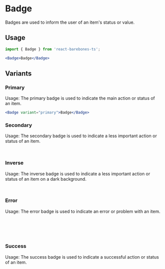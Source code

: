 

<Meta of={BadgeStories} />

# Badge

Badges are used to inform the user of an item's status or value.

## Usage

```jsx
import { Badge } from 'react-barebones-ts';

<Badge>Badge</Badge>
```

## Variants

### Primary

Usage: The primary badge is used to indicate the main action or status of an item.

```jsx
<Badge variant="primary">Badge</Badge>
```

<Canvas of={BadgeStories.Primary} />

### Secondary

Usage: The secondary badge is used to indicate a less important action or status of an item.

```jsx
<Badge variant="secondary">Badge</Badge>
```

<Canvas of={BadgeStories.Secondary} />

### Inverse

Usage: The inverse badge is used to indicate a less important action or status of an item on a dark background.

```jsx
<Badge variant="inverse">Badge</Badge>
```

<Canvas of={BadgeStories.Inverse} />

### Error

Usage: The error badge is used to indicate an error or problem with an item.

```jsx

import { Badge } from '@storybook/blocks';

<Badge variant="error">Badge</Badge>
```

<Canvas of={BadgeStories.Error} />

### Success

Usage: The success badge is used to indicate a successful action or status of an item.

```jsx

import { Badge } from '@storybook/blocks';

<Badge variant="success">Badge</Badge>
```

<Canvas of={BadgeStories.Success} />